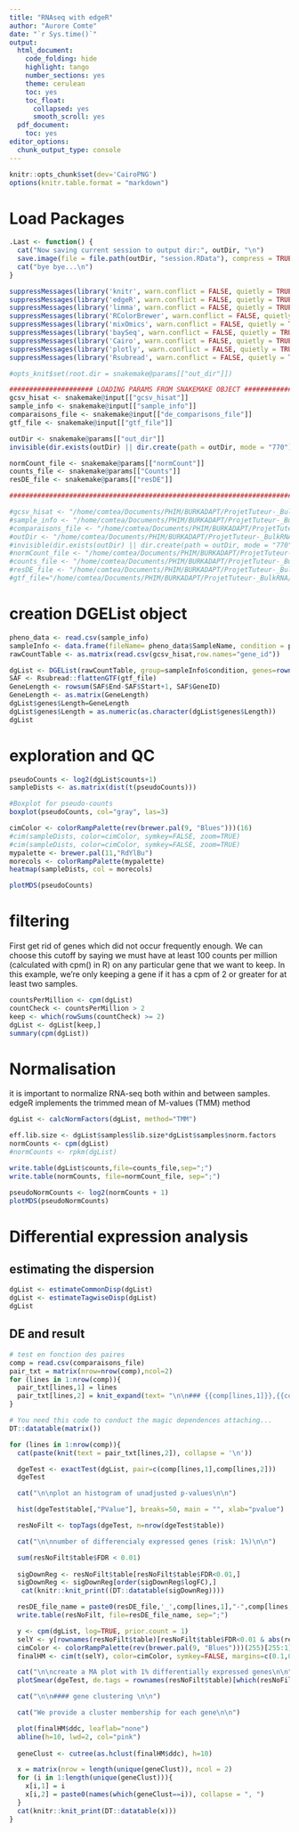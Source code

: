 ```yaml
---
title: "RNAseq with edgeR"
author: "Aurore Comte"
date: "`r Sys.time()`"
output:
  html_document:
    code_folding: hide
    highlight: tango
    number_sections: yes
    theme: cerulean
    toc: yes
    toc_float:
      collapsed: yes
      smooth_scroll: yes
  pdf_document:
    toc: yes
editor_options:
  chunk_output_type: console
---
```


```r
knitr::opts_chunk$set(dev='CairoPNG')
options(knitr.table.format = "markdown")
```

# Load Packages

```r
.Last <- function() {
  cat("Now saving current session to output dir:", outDir, "\n")
  save.image(file = file.path(outDir, "session.RData"), compress = TRUE)
  cat("bye bye...\n")
}

suppressMessages(library('knitr', warn.conflict = FALSE, quietly = TRUE))
suppressMessages(library('edgeR', warn.conflict = FALSE, quietly = TRUE))
suppressMessages(library('limma', warn.conflict = FALSE, quietly = TRUE))
suppressMessages(library('RColorBrewer', warn.conflict = FALSE, quietly = TRUE))
suppressMessages(library('mixOmics', warn.conflict = FALSE, quietly = TRUE))
suppressMessages(library('baySeq', warn.conflict = FALSE, quietly = TRUE))
suppressMessages(library('Cairo', warn.conflict = FALSE, quietly = TRUE))
suppressMessages(library('plotly', warn.conflict = FALSE, quietly = TRUE))
suppressMessages(library('Rsubread', warn.conflict = FALSE, quietly = TRUE))
```

```r
#opts_knit$set(root.dir = snakemake@params[["out_dir"]])

##################### LOADING PARAMS FROM SNAKEMAKE OBJECT ######################
gcsv_hisat <- snakemake@input[["gcsv_hisat"]]
sample_info <- snakemake@input[["sample_info"]]
comparaisons_file <- snakemake@input[["de_comparisons_file"]]
gtf_file <- snakemake@input[["gtf_file"]]

outDir <- snakemake@params[["out_dir"]]
invisible(dir.exists(outDir) || dir.create(path = outDir, mode = "770"))

normCount_file <- snakemake@params[["normCount"]]
counts_file <- snakemake@params[["Counts"]]
resDE_file <- snakemake@params[["resDE"]]

#########################################################################

#gcsv_hisat <- "/home/comtea/Documents/PHIM/BURKADAPT/ProjetTuteur-_BulkRNA/output/3_count/STRINGTIE/HISAT_gene_count_matrix.csv"
#sample_info <- "/home/comtea/Documents/PHIM/BURKADAPT/ProjetTuteur-_BulkRNA/DATA/sample_info.txt"
#comparaisons_file <- "/home/comtea/Documents/PHIM/BURKADAPT/ProjetTuteur-_BulkRNA/DATA/treatmentsComparisons.csv"
#outDir <- "/home/comtea/Documents/PHIM/BURKADAPT/ProjetTuteur-_BulkRNA/test"
#invisible(dir.exists(outDir) || dir.create(path = outDir, mode = "770"))
#normCount_file <- "/home/comtea/Documents/PHIM/BURKADAPT/ProjetTuteur-_BulkRNA/test/normCounts"
#counts_file <- "/home/comtea/Documents/PHIM/BURKADAPT/ProjetTuteur-_BulkRNA/test/Counts"
#resDE_file <- "/home/comtea/Documents/PHIM/BURKADAPT/ProjetTuteur-_BulkRNA/test/resde"
#gtf_file="/home/comtea/Documents/PHIM/BURKADAPT/ProjetTuteur-_BulkRNA/DATA/ref/msu7.gtf"

```

# creation DGEList object

```r
pheno_data <- read.csv(sample_info)
sampleInfo <- data.frame(fileName= pheno_data$SampleName, condition = pheno_data$Treatment, replicate= pheno_data$Experiment)
rawCountTable <- as.matrix(read.csv(gcsv_hisat,row.names="gene_id"))

dgList <- DGEList(rawCountTable, group=sampleInfo$condition, genes=rownames(rawCountTable))
SAF <- Rsubread::flattenGTF(gtf_file)
GeneLength <- rowsum(SAF$End-SAF$Start+1, SAF$GeneID)
GeneLength <- as.matrix(GeneLength)
dgList$genes$Length=GeneLength
dgList$genes$Length = as.numeric(as.character(dgList$genes$Length))
dgList
```

# exploration and QC


```r
pseudoCounts <- log2(dgList$counts+1)
sampleDists <- as.matrix(dist(t(pseudoCounts)))

#Boxplot for pseudo-counts
boxplot(pseudoCounts, col="gray", las=3)

```
```r
cimColor <- colorRampPalette(rev(brewer.pal(9, "Blues")))(16)
#cim(sampleDists, color=cimColor, symkey=FALSE, zoom=TRUE)
#cim(sampleDists, color=cimColor, symkey=FALSE, zoom=TRUE)
mypalette <- brewer.pal(11,"RdYlBu")
morecols <- colorRampPalette(mypalette)
heatmap(sampleDists, col = morecols)
```

```r
plotMDS(pseudoCounts)
```

# filtering

First get rid of genes which did not occur frequently enough. We can choose this cutoff by saying we must have at least 100 counts per million (calculated with cpm() in R) on any particular gene that we want to keep. In this example, we're only keeping a gene if it has a cpm of 2 or greater for at least two samples.

```r
countsPerMillion <- cpm(dgList)
countCheck <- countsPerMillion > 2
keep <- which(rowSums(countCheck) >= 2)
dgList <- dgList[keep,]
summary(cpm(dgList))
```

# Normalisation

it  is  important  to  normalize  RNA-seq  both  within  and  between  samples. edgeR implements the trimmed mean of M-values (TMM) method

```r
dgList <- calcNormFactors(dgList, method="TMM")

eff.lib.size <- dgList$samples$lib.size*dgList$samples$norm.factors
normCounts <- cpm(dgList)
#normCounts <- rpkm(dgList)

write.table(dgList$counts,file=counts_file,sep=";")
write.table(normCounts, file=normCount_file, sep=";")
```

```r
pseudoNormCounts <- log2(normCounts + 1)
plotMDS(pseudoNormCounts)
```


# Differential expression analysis

## estimating the dispersion

```r
dgList <- estimateCommonDisp(dgList)
dgList <- estimateTagwiseDisp(dgList)
dgList
```


## DE and result

```r
# test en fonction des paires
comp = read.csv(comparaisons_file)
pair_txt = matrix(nrow=nrow(comp),ncol=2)
for (lines in 1:nrow(comp)){
  pair_txt[lines,1] = lines
  pair_txt[lines,2] = knit_expand(text= "\n\n### {{comp[lines,1]}},{{comp[lines,2]}}\n\n")
}
```

```r
# You need this code to conduct the magic dependences attaching...
DT::datatable(matrix())
```
```r
for (lines in 1:nrow(comp)){
  cat(paste(knit(text = pair_txt[lines,2]), collapse = '\n'))

  dgeTest <- exactTest(dgList, pair=c(comp[lines,1],comp[lines,2]))
  dgeTest

  cat("\n\nplot an histogram of unadjusted p-values\n\n")

  hist(dgeTest$table[,"PValue"], breaks=50, main = "", xlab="pvalue")

  resNoFilt <- topTags(dgeTest, n=nrow(dgeTest$table))

  cat("\n\nnumber of differencialy expressed genes (risk: 1%)\n\n")

  sum(resNoFilt$table$FDR < 0.01)
  
  sigDownReg <- resNoFilt$table[resNoFilt$table$FDR<0.01,]
  sigDownReg <- sigDownReg[order(sigDownReg$logFC),]
   cat(knitr::knit_print((DT::datatable(sigDownReg))))

  resDE_file_name = paste0(resDE_file,'_',comp[lines,1],"-",comp[lines,2])
  write.table(resNoFilt, file=resDE_file_name, sep=";")

  y <- cpm(dgList, log=TRUE, prior.count = 1)
  selY <- y[rownames(resNoFilt$table)[resNoFilt$table$FDR<0.01 & abs(resNoFilt$table$logFC)>1.5],]
  cimColor <- colorRampPalette(rev(brewer.pal(9, "Blues")))(255)[255:1]
  finalHM <- cim(t(selY), color=cimColor, symkey=FALSE, margins=c(0.1,0.1))

  cat("\n\ncreate a MA plot with 1% differentially expressed genes\n\n")
  plotSmear(dgeTest, de.tags = rownames(resNoFilt$table)[which(resNoFilt$table$FDR<0.01)], xlab = "Average LogCPM", ylab="logFC")

  cat("\n\n#### gene clustering \n\n")

  cat("We provide a cluster membership for each gene\n\n")

  plot(finalHM$ddc, leaflab="none")
  abline(h=10, lwd=2, col="pink")
  
  geneClust <- cutree(as.hclust(finalHM$ddc), h=10)

  x = matrix(nrow = length(unique(geneClust)), ncol = 2)
  for (i in 1:length(unique(geneClust))){
    x[i,1] = i
    x[i,2] = paste0(names(which(geneClust==i)), collapse = ", ")
  }
  cat(knitr::knit_print(DT::datatable(x)))
}
```

